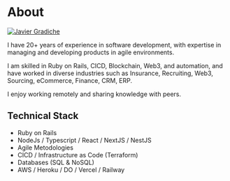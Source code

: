 
# About

<a href="https://twitter.com/javiergradiche" target="_blank">
  <Image
    src="/images/javiergradiche.jpg"
    alt="Javier Gradiche"
    className="rounded-full bg-gray-100 block mt-2 mb-5 mx-auto sm:float-right sm:ml-5 sm:mb-5 grayscale hover:grayscale-0"
    unoptimized
    width={160}
    height={160}
    priority
  />
</a>

I have 20+ years of experience in software development, with expertise in managing and developing products in agile environments.

I am skilled in Ruby on Rails, CICD, Blockchain, Web3, and automation, and have worked in diverse industries such as Insurance, Recruiting, Web3, Sourcing, eCommerce, Finance, CRM, ERP.

I enjoy working remotely and sharing knowledge with peers.

## Technical Stack

- Ruby on Rails
- NodeJs / Typescript / React / NextJS / NestJS
- Agile Metodologies
- CICD / Infrastructure as Code (Terraform)
- Databases (SQL & NoSQL)
- AWS / Heroku / DO / Vercel / Railway

